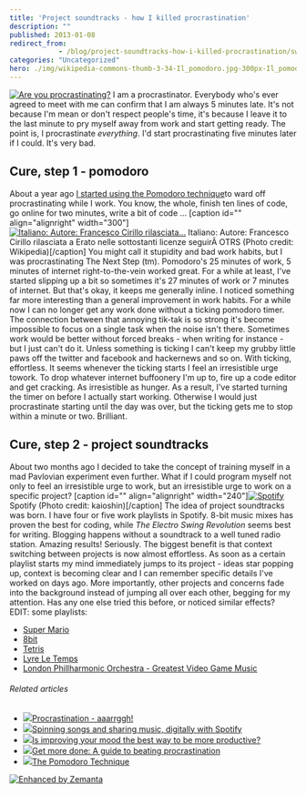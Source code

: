 ```yaml
---
title: 'Project soundtracks - how I killed procrastination'
description: ""
published: 2013-01-08
redirect_from: 
            - /blog/project-soundtracks-how-i-killed-procrastination/swizec/5815
categories: "Uncategorized"
hero: ./img/wikipedia-commons-thumb-3-34-Il_pomodoro.jpg-300px-Il_pomodoro.jpg
---
```


[![Are you procrastinating?](http://farm4.staticflickr.com/3276/3001208621_ca3187abef.jpg "Are you procrastinating?")](http://www.flickr.com/photos/7903145@N08/3001208621) I am a procrastinator. Everybody who's ever agreed to meet with me can confirm that I am always 5 minutes late. It's not because I'm mean or don't respect people's time, it's because I leave it to the last minute to pry myself away from work and start getting ready. The point is, I procrastinate _everything_. I'd start procrastinating five minutes later if I could. It's very bad.

## Cure, step 1 - pomodoro

About a year ago [I started using the Pomodoro technique](http://swizec.com/blog/living-life-in-25min-increments/swizec/1859)to ward off procrastinating while I work. You know, the whole, finish ten lines of code, go online for two minutes, write a bit of code ... \[caption id="" align="alignright" width="300"][![Italiano: Autore: Francesco Cirillo rilasciata...](./img/wikipedia-commons-thumb-3-34-Il_pomodoro.jpg-300px-Il_pomodoro.jpg "Italiano: Autore: Francesco Cirillo rilasciata...")](http://commons.wikipedia.org/wiki/File:Il_pomodoro.jpg) Italiano: Autore: Francesco Cirillo rilasciata a Erato nelle sottostanti licenze seguirÃ OTRS (Photo credit: Wikipedia)\[/caption] You might call it stupidity and bad work habits, but I was procrastinating The Next Step (tm). Pomodoro's 25 minutes of work, 5 minutes of internet right-to-the-vein worked great. For a while at least, I've started slipping up a bit so sometimes it's 27 minutes of work or 7 minutes of internet. But that's okay, it keeps me generally inline. I noticed something far more interesting than a general improvement in work habits. For a while now I can no longer get any work done without a ticking pomodoro timer. The connection between that annoying tik-tak is so strong it's become impossible to focus on a single task when the noise isn't there. Sometimes work would be better without forced breaks - when writing for instance - but I just can't do it. Unless something is ticking I can't keep my grubby little paws off the twitter and facebook and hackernews and so on. With ticking, effortless. It seems whenever the ticking starts I feel an irresistible urge towork. To drop whatever internet buffoonery I'm up to, fire up a code editor and get cracking. As irresistible as hunger. As a result, I've started turning the timer on before I actually start working. Otherwise I would just procrastinate starting until the day was over, but the ticking gets me to stop within a minute or two. Brilliant.

## Cure, step 2 - project soundtracks

About two months ago I decided to take the concept of training myself in a mad Pavlovian experiment even further. What if I could program myself not only to feel an irresistible urge to work, but an irresistible urge to work on a specific project? \[caption id="" align="alignright" width="240"][![Spotify](./img/3278-3003255229_6be9f9575f_m.jpg "Spotify")](http://www.flickr.com/photos/44124390434@N01/3003255229) Spotify (Photo credit: kaioshin)\[/caption] The idea of project soundtracks was born. I have four or five work playlists in Spotify. 8-bit music mixes has proven the best for coding, while _The Electro Swing Revolution_ seems best for writing. Blogging happens without a soundtrack to a well tuned radio station. Amazing results! Seriously. The biggest benefit is that context switching between projects is now almost effortless. As soon as a certain playlist starts my mind immediately jumps to its project - ideas star popping up, context is becoming clear and I can remember specific details I've worked on days ago. More importantly, other projects and concerns fade into the background instead of jumping all over each other, begging for my attention. Has any one else tried this before, or noticed similar effects? EDIT: some playlists:

-   [Super Mario](http://open.spotify.com/user/swizec/playlist/2k9u77IDuNxqIDghbpfOMP)
-   [8bit](http://open.spotify.com/user/swizec/playlist/1qOmvq5TnFeeBR5MPEgQPX)
-   [Tetris](http://open.spotify.com/user/swizec/playlist/3nih9fqf5MzWNlQrwLSzyP)
-   [Lyre Le Temps](http://open.spotify.com/user/swizec/playlist/6orkbDvW7gmPBJLxpeX8Uw)
-   [London Phillharmonic Orchestra - Greatest Video Game Music](http://open.spotify.com/user/crbwi/playlist/3ynTPnCy3kP1WhNuticSOK)

###### Related articles

-   [![](http://i.zemanta.com/136334881_80_80.jpg)](http://suerowan.wordpress.com/2013/01/07/procrastination-aaarrggh/)[Procrastination - aaarrggh!](http://suerowan.wordpress.com/2013/01/07/procrastination-aaarrggh/)
-   [![](http://i.zemanta.com/132799927_80_80.jpg)](http://www.collegemediainnovation.org/blog/2012/12/spinning-songs-and-sharing-music-digitally/)[Spinning songs and sharing music, digitally with Spotify](http://www.collegemediainnovation.org/blog/2012/12/spinning-songs-and-sharing-music-digitally/)
-   [![](http://i.zemanta.com/136058146_80_80.jpg)](http://www.bakadesuyo.com/2013/01/improving-mood-productive/)[Is improving your mood the best way to be more productive?](http://www.bakadesuyo.com/2013/01/improving-mood-productive/)
-   [![](http://i.zemanta.com/122214224_80_80.jpg)](http://www.flyerzone.co.uk/blog/get-more-done-a-guide-to-beating-procrastination/)[Get more done: A guide to beating procrastination](http://www.flyerzone.co.uk/blog/get-more-done-a-guide-to-beating-procrastination/)
-   [![](http://i.zemanta.com/135331036_80_80.jpg)](http://teenmakerramblings.wordpress.com/2013/01/02/the-pomodoro-technique/)[The Pomodoro Technique](http://teenmakerramblings.wordpress.com/2013/01/02/the-pomodoro-technique/)

[![Enhanced by Zemanta](http://img.zemanta.com/zemified_e.png?x-id=a4e08a62-c4e5-4d6f-8473-40507b712d55)](http://www.zemanta.com/?px "Enhanced by Zemanta")
